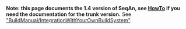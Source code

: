 
'''Note: this page documents the 1.4 version of SeqAn, see [[HowTo]] if you need the documentation for the trunk version.'''
See [["BuildManual/IntegrationWithYourOwnBuildSystem"]].



{{TracNotice|{{PAGENAME}}}}